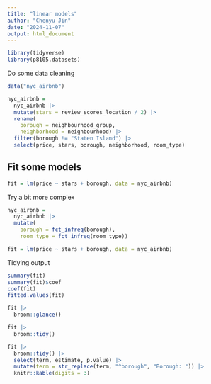 ```yaml
---
title: "linear models"
author: "Chenyu Jin"
date: "2024-11-07"
output: html_document
---
```


```r
library(tidyverse)
library(p8105.datasets)
```

Do some data cleaning

```r
data("nyc_airbnb")

nyc_airbnb = 
  nyc_airbnb |> 
  mutate(stars = review_scores_location / 2) |> 
  rename(
    borough = neighbourhood_group,
    neighborhood = neighbourhood) |> 
  filter(borough != "Staten Island") |> 
  select(price, stars, borough, neighborhood, room_type)
```

## Fit some models

```r
fit = lm(price ~ stars + borough, data = nyc_airbnb)
```

Try a bit more complex

```r
nyc_airbnb = 
  nyc_airbnb |> 
  mutate(
    borough = fct_infreq(borough),
    room_type = fct_infreq(room_type))

fit = lm(price ~ stars + borough, data = nyc_airbnb)
```

Tidying output

```r
summary(fit)
summary(fit)$coef
coef(fit)
fitted.values(fit)
```

```r
fit |> 
  broom::glance()

fit |> 
  broom::tidy()
```

```r
fit |> 
  broom::tidy() |> 
  select(term, estimate, p.value) |> 
  mutate(term = str_replace(term, "^borough", "Borough: ")) |> 
  knitr::kable(digits = 3)
```

